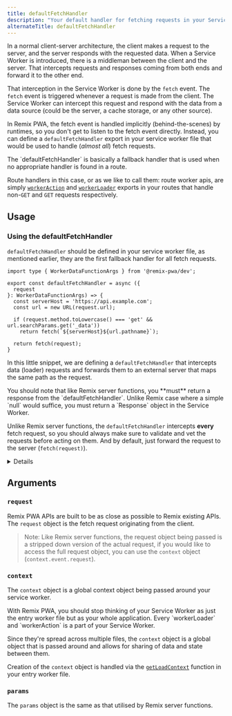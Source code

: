 ```yaml
---
title: defaultFetchHandler
description: "Your default handler for fetching requests in your Service Worker."
alternateTitle: defaultFetchHandler
---
```



In a normal client-server architecture, the client makes a request to the server, and the server responds with the requested data. When a Service Worker is introduced, there is a middleman between the client and the server. That intercepts requests and responses coming from both ends and forward it to the other end.

That interception in the Service Worker is done by the `fetch` event. The `fetch` event is triggered whenever a request is made from the client. The Service Worker can intercept this request and respond with the data from a data source (could be the server, a cache storage, or any other source).

In Remix PWA, the fetch event is handled implicitly (behind-the-scenes) by runtimes, so you don't get to listen to the fetch event directly. Instead, you can define a `defaultFetchHandler` export in your service worker file that would be used to handle (*almost all*) fetch requests.

<Info>
  The `defaultFetchHandler` is basically a fallback handler that is used when no appropriate handler is found in a route.

  Route handlers in this case, or as we like to call them: route worker apis, are simply [`workerAction`](/docs/main/worker-action) and [`workerLoader`](/docs/main/worker-loader) exports in your routes that handle non-`GET` and `GET` requests respectively.
</Info>

## Usage

### Using the defaultFetchHandler

`defaultFetchHandler` should be defined in your service worker file, as mentioned earlier, they are the first fallback handler for all fetch requests.

```tsx {{ filename: 'entry.worker.ts' }}
import type { WorkerDataFunctionArgs } from '@remix-pwa/dev';

export const defaultFetchHandler = async ({
  request
}: WorkerDataFunctionArgs) => {
  const serverHost = 'https://api.example.com';
  const url = new URL(request.url);

  if (request.method.toLowercase() === 'get' && url.searchParams.get('_data'))
    return fetch(`${serverHost}${url.pathname}`);

  return fetch(request);
}
```

In this little snippet, we are defining a `defaultFetchHandler` that intercepts data (loader) requests and forwards them to an external
server that maps the same path as the request.

<Warn>
  You should note that like Remix server functions, you **must** return a response from the `defaultFetchHandler`. Unlike
  Remix case where a simple `null` would suffice, you must return a `Response` object in the Service Worker.

  Unlike Remix server functions, the `defaultFetchHandler` intercepts **every** fetch request, so you should always make sure to validate and vet
  the requests before acting on them. And by default, just forward the request to the server (`fetch(request)`).
</Warn>

<Details title="What happens if I don't provide a default fetch handler?">
  Well, in that case, it depends on the [runtime](/docs/main/runtimes). If you are using `@remix-pwa/worker-runtime`, the underlying behaviour is to just utilise a simple
  `fetch` call to the server. As you can see, this behaviour is heavily dependent on the runtime, so you can customise it to suit your needs.
</Details>

## Arguments

### `request`

Remix PWA APIs are built to be as close as possible to Remix existing APIs. The `request` object is the fetch request originating from
the client.

> Note: Like Remix server functions, the request object being passed is a stripped down version of the actual request, if you would like
> to access the full request object, you can use the `context` object (`context.event.request`).

### `context`

The `context` object is a global context object being passed around your service worker.

<Info>
  With Remix PWA, you should stop thinking of your Service Worker as just the entry worker file but as your whole application. Every `workerLoader`
  and `workerAction` is a part of your Service Worker.
  
  Since they're spread across multiple files, the `context` object is a global object that is passed around and allows for
  sharing of data and state between them.
</Info>

Creation of the `context` object is handled via the [`getLoadContext`](/docs/main/get-load-context) function in your entry worker file.

### `params`

The `params` object is the same as that utilised by Remix server functions.
